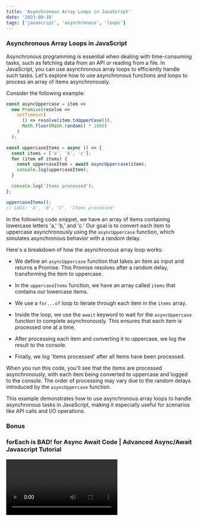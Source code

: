 ```yaml
---
title: 'Asynchronous Array Loops in JavaScript'
date: '2023-09-10'
tags: ['javascript', 'asynchronous', 'loops']
---
```


### Asynchronous Array Loops in JavaScript

Asynchronous programming is essential when dealing with time-consuming tasks, such as fetching data from an API or reading from a file. In JavaScript, you can use asynchronous array loops to efficiently handle such tasks. Let's explore how to use asynchronous functions and loops to process an array of items asynchronously.

Consider the following example:

```javascript
const asyncUppercase = item =>
  new Promise(resolve =>
    setTimeout(
      () => resolve(item.toUpperCase()),
      Math.floor(Math.random() * 1000)
    )
  );

const uppercaseItems = async () => {
  const items = ['a', 'b', 'c'];
  for (item of items) {
    const uppercaseItem = await asyncUppercase(item);
    console.log(uppercaseItem);
  }

  console.log('Items processed');
};

uppercaseItems();
// LOGS: 'A', 'B', 'C', 'Items processed'
```

In the following code snippet, we have an array of items containing lowercase letters 'a,' 'b,' and 'c.' Our goal is to convert each item to uppercase asynchronously using the `asyncUppercase` function, which simulates asynchronous behavior with a random delay.

Here's a breakdown of how the asynchronous array loop works:

- We define an `asyncUppercase` function that takes an item as input and returns a Promise. This Promise resolves after a random delay, transforming the item to uppercase.

- In the `uppercaseItems` function, we have an array called `items` that contains our lowercase items.

- We use a `for...of` loop to iterate through each item in the `items` array.

- Inside the loop, we use the `await` keyword to wait for the `asyncUppercase` function to complete asynchronously. This ensures that each item is processed one at a time.

- After processing each item and converting it to uppercase, we log the result to the console.

- Finally, we log 'Items processed' after all items have been processed.

When you run this code, you'll see that the items are processed asynchronously, with each item being converted to uppercase and logged to the console. The order of processing may vary due to the random delays introduced by the `asyncUppercase` function.

This example demonstrates how to use asynchronous array loops to handle asynchronous tasks in JavaScript, making it especially useful for scenarios like API calls and I/O operations.

### Bonus
### forEach is BAD! for Async Await Code | Advanced Async/Await Javascript Tutorial

<Video id="4lqJBBEpjRE&t=561s" />